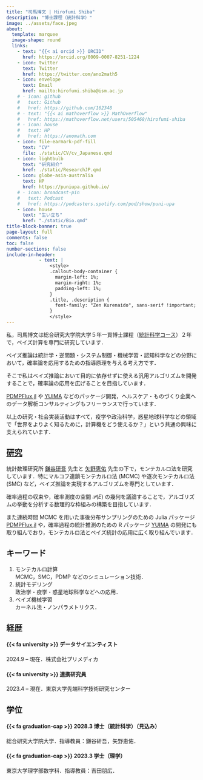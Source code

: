 ```yaml
---
title: "司馬博文 | Hirofumi Shiba"
description: "博士課程（統計科学）"
image: ../assets/face.jpeg
about:
  template: marquee
  image-shape: round
  links:
    - text: "{{< ai orcid >}} ORCID"
      href: https://orcid.org/0009-0007-8251-1224
    - icon: twitter
      text: Twitter
      href: https://twitter.com/ano2math5
    - icon: envelope
      text: Email
      href: mailto:hirofumi.shiba@ism.ac.jp
    # - icon: github
    #   text: Github
    #   href: https://github.com/162348
    # - text: "{{< ai mathoverflow >}} MathOverflow"
    #   href: https://mathoverflow.net/users/505468/hirofumi-shiba
    # - icon: house
    #   text: HP
    #   href: https://anomath.com
    - icon: file-earmark-pdf-fill
      text: "CV"
      file: ./static/CV/cv_Japanese.qmd
    - icon: lightbulb
      text: "研究紹介"
      href: ./static/ResearchJP.qmd
    - icon: globe-asia-australia
      text: HP
      href: https://puniupa.github.io/
    # - icon: broadcast-pin
    #   text: Podcast
    #   href: https://podcasters.spotify.com/pod/show/puni-upa
    - icon: house
      text: "生い立ち"
      href: "./static/Bio.qmd"
title-block-banner: true
page-layout: full
comments: false
toc: false
number-sections: false
include-in-header: 
            - text: |
                <style>
                .callout-body-container {
                  margin-left: 1%;
                  margin-right: 1%;
                  padding-left: 1%;
                }
                .title, .description {
                  font-family: "Zen Kurenaido", sans-serif !important;
                }
                </style>
---
```


::: {.column-page}

私，司馬博文は総合研究大学院大学５年一貫博士課程（[統計科学コース](https://www.ism.ac.jp/senkou/)）２年で，ベイズ計算を専門に研究しています．

ベイズ推論は統計学・逆問題・システム制御・機械学習・認知科学などの分野において，確率論を応用するための指導原理を与える考え方です．

そこで私はベイズ推論において目的に依存せずに使える汎用アルゴリズムを開発することで，確率論の応用を広げることを目指しています．

[PDMPFlux.jl](https://github.com/162348/PDMPFlux.jl) や [YUIMA](https://github.com/yuimaproject/yuima) などのパッケージ開発，ヘルスケア・ものづくり企業へのデータ解析コンサルティングもフリーランスで行っています．

以上の研究・社会実装活動はすべて，疫学や政治科学，惑星地球科学などの領域で「世界をよりよく知るために，計算機をどう使えるか？」という共通の興味に支えられています．

::: {layout="[70,30]"}

::: {#first-column}

## [研究](ResearchJP.qmd)

統計数理研究所 [鎌谷研吾](https://sites.google.com/view/kengokamatani/home) 先生と [矢野恵佑](https://sites.google.com/site/kyanostat/) 先生の下で，モンテカルロ法を研究しています．特にマルコフ連鎖モンテカルロ法 (MCMC) や逐次モンテカルロ法 (SMC) など，ベイズ推論を実現するアルゴリズムを専門としています．

確率過程の収束や，確率測度の空間 $\mathcal{P}(E)$ の幾何を議論することで，アルゴリズムの挙動を分析する数理的な枠組みの構築を目指しています．

また連続時間 MCMC を用いた事後分布サンプリングのための Julia パッケージ [PDMPFlux.jl](https://github.com/162348/PDMPFlux.jl) や，確率過程の統計推測のための R パッケージ [YUIMA](https://r-forge.r-project.org/projects/yuima/) の開発にも取り組んでおり，モンテカルロ法とベイズ統計の応用に広く取り組んでいます．

:::

::: {#second-column}

## キーワード

1. モンテカルロ計算<br>
  MCMC，SMC，PDMP などのシミュレーション技術．
2. 統計モデリング<br>
  政治学・疫学・惑星地球科学などへの応用．
3. ベイズ機械学習<br>
  カーネル法・ノンパラメトリクス．

<!-- 4. 輸送によるサンプリング法<br>
  Schrödinger 橋・SMC サンプラー．
1. 制御<br>
  データ同化・システム同定・軌道推定 -->

:::

:::

::: {layout="[50,50]"}

::: {#first-column}

## 経歴

#### [{{< fa university >}}]{.color-minty} データサイエンティスト
2024.9 -- 現在．株式会社プリメディカ

#### [{{< fa university >}}]{.color-minty} 連携研究員
2023.4 -- 現在．東京大学先端科学技術研究センター

<!-- 

#### [{{< fa university >}}]{.color-minty} リサーチ・アシスタント
2023.7 -- 現在．統計数理研究所

#### [{{< fa university >}}]{.color-minty} データ・サイエンティスト
2022.8 -- 2024.1．IMIS 研究所．

#### [{{< fa university >}}]{.color-minty} リサーチ・アシスタント
2021.2 -- 2023.3．東京大学先端科学技術研究センター，玉井克哉研究室．
-->

:::

::: {#second-column}

## 学位

#### [{{< fa graduation-cap >}}]{.color-minty} 2028.3 博士（統計科学）（見込み）
総合研究大学院大学．指導教員：鎌谷研吾，矢野恵佑．

#### [{{< fa graduation-cap >}}]{.color-minty} 2023.3 学士（理学）
東京大学理学部数学科．指導教員：吉田朋広．

:::

:::

:::


<!-- 
#### 言語

* 日本語（母語）
* 中国語（母語相当）
* 英語（TOEFL iBT 100）
* 韓国語（初歩）
-->
